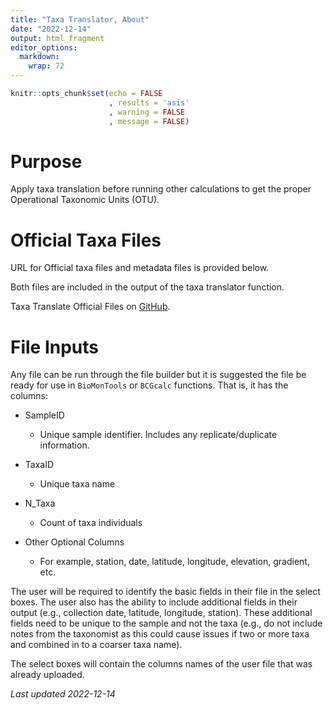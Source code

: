 ```yaml
---
title: "Taxa Translator, About"
date: "2022-12-14"
output: html_fragment
editor_options: 
  markdown: 
    wrap: 72
---
```


```r
knitr::opts_chunk$set(echo = FALSE
                      , results = 'asis'
                      , warning = FALSE
                      , message = FALSE)
```

# Purpose
Apply taxa translation before running other calculations to get the proper
Operational Taxonomic Units (OTU).

# Official Taxa Files
URL for Official taxa files and metadata files is provided below.

Both files are included in the output of the taxa translator function.

Taxa Translate Official Files on 
<a href="https://github.com/leppott/BioMonTools_SupportFiles/tree/main/data/taxa_official" target = "_blank">GitHub</a>.

# File Inputs
Any file can be run through the file builder but it is suggested the file be 
ready for use in `BioMonTools` or `BCGcalc` functions.  That is, it has the 
columns:

* SampleID

    + Unique sample identifier.  Includes any replicate/duplicate information.

* TaxaID

    + Unique taxa name

* N_Taxa

    + Count of taxa individuals
    
* Other Optional Columns

    + For example, station, date, latitude, longitude, elevation, gradient, etc.
    
The user will be required to identify the basic fields in their file in the
select boxes.  The user also has the ability to include additional fields in 
their output (e.g., collection date, latitude, longitude, station).  These
additional fields need to be unique to the sample and not the taxa (e.g., do 
not include notes from the taxonomist as this could cause issues if two or 
more taxa and combined in to a coarser taxa name).

The select boxes will contain the columns names of the user file that was 
already uploaded.







*Last updated 2022-12-14*

